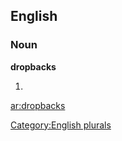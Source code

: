 ==English==

===Noun===
'''dropbacks'''

# {{plural of|[[dropback]]}}

{{anagrams:en/abcdkoprs}}
[[Category:English plurals]]

[[ar:dropbacks]]